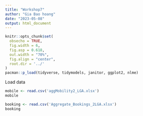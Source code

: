 ```yaml
---
title: "Workshop7"
author: "Gia Bao hoang"
date: "2023-05-08"
output: html_document
---
```


```r
knitr::opts_chunk$set(
  obsecho = TRUE, 
  fig.width = 6, 
  fig.asp = 0.618, 
  out.width = "70%",
  fig.align = "center", 
  root.dir = '../'
)
pacman::p_load(tidyverse, tidymodels, janitor, ggplot2, nlme)
```

Load data
```r
mobile <- read.csv('aggMobility2_LGA.xlsx')
mobile
```
```r
booking <- read.csv('Aggregate_Bookings_2LGA.xlsx')
booking
```

